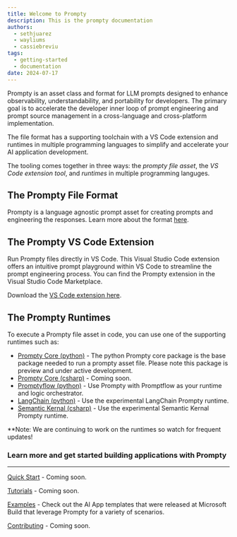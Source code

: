 ```yaml
---
title: Welcome to Prompty
description: This is the prompty documentation
authors:
  - sethjuarez
  - wayliums
  - cassiebreviu
tags:
  - getting-started
  - documentation
date: 2024-07-17
---
```


Prompty is an asset class and format for LLM prompts designed to enhance observability, understandability, and portability for developers. The primary goal is to accelerate the developer inner loop of prompt engineering and prompt source management in a cross-language and cross-platform implementation.

The file format has a supporting toolchain with a VS Code extension and runtimes in multiple programming languages to simplify and accelerate your AI application development.

The tooling comes together in three ways: the *prompty file asset*, the *VS Code extension tool*, and *runtimes* in multiple programming languges.

## The Prompty File Format
Prompty is a language agnostic prompt asset for creating prompts and engineering the responses. Learn more about the format [here](../prompty-file-spec/page.mdx).

## The Prompty VS Code Extension
Run Prompty files directly in VS Code. This Visual Studio Code extension offers an intuitive prompt playground within VS Code to streamline the prompt engineering process. You can find the Prompty extension in the Visual Studio Code Marketplace.

Download the [VS Code extension here](https://marketplace.visualstudio.com/items?itemName=ms-toolsai.prompty).


## The Prompty Runtimes

To execute a Prompty file asset in code, you can use one of the supporting runtimes such as: 

* [Prompty Core (python)](https://pypi.org/project/prompty/) - The python Prompty core package is the base package needed to run a prompty asset file. Please note this package is preview and under active development.
* [Prompty Core (csharp)]() - Coming soon.
* [Promptyflow (python)](https://microsoft.github.io/promptflow/) -  Use Prompty with Promptflow as your runtime and logic orchestrator.
* [LangChain (python)](https://pypi.org/project/langchain-prompty/) - Use the experimental LangChain Prompty runtime.
* [Semantic Kernal (csharp)](https://learn.microsoft.com/semantic-kernel/) - Use the experimental Semantic Kernal Prompty runtime.

**Note: We are continuing to work on the runtimes so watch for frequent updates!

### Learn more and get started building applications with Prompty
________________________
[Quick Start](/docs/getting-started/) - Coming soon.

[Tutorials](/docs/tutorials/) - Coming soon.

[Examples](https://learn.microsoft.com/en-us/collections/5pq0uompdgje8d) - Check out the AI App templates that were released at Microsoft Build that leverage Prompty for a variety of scenarios.

[Contributing](/docs/contributing/) - Coming soon.
